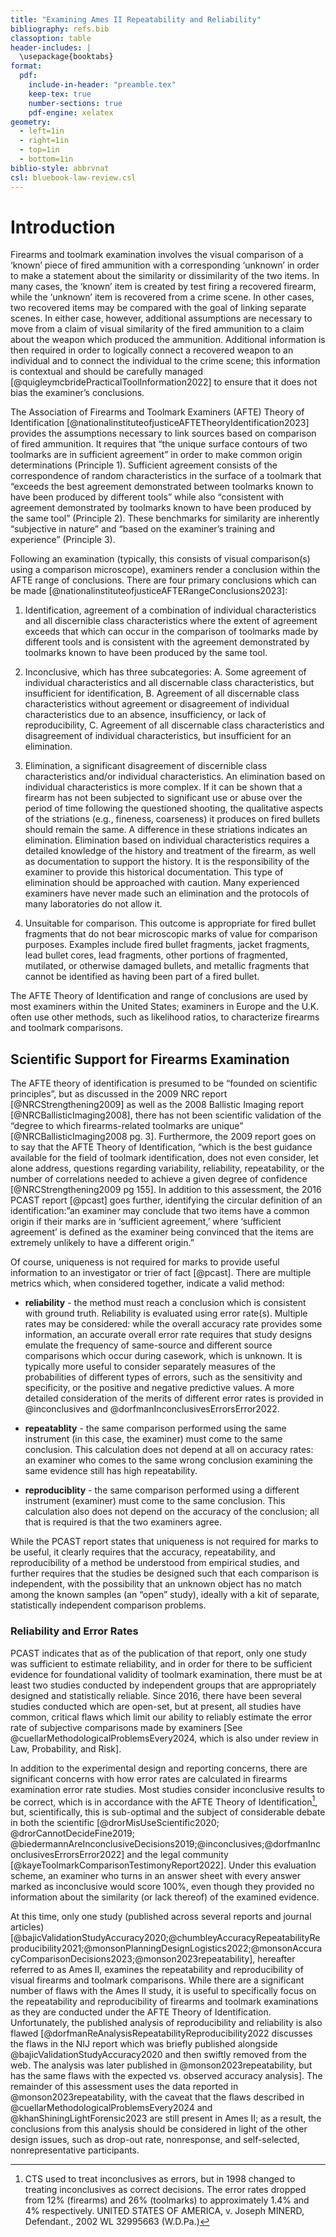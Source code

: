 ```yaml
---
title: "Examining Ames II Repeatability and Reliability"
bibliography: refs.bib
classoption: table
header-includes: |
  \usepackage{booktabs}
format:
  pdf:
    include-in-header: "preamble.tex"
    keep-tex: true
    number-sections: true
    pdf-engine: xelatex
geometry:
  - left=1in
  - right=1in
  - top=1in
  - bottom=1in
biblio-style: abbrvnat
csl: bluebook-law-review.csl
---
```


# Introduction

Firearms and toolmark examination involves the visual comparison of a 'known' piece of fired ammunition with a corresponding 'unknown' in order to make a statement about the similarity or dissimilarity of the two items. 
In many cases, the 'known' item is created by test firing a recovered firearm, while the 'unknown' item is recovered from a crime scene. 
In other cases, two recovered items may be compared with the goal of linking separate scenes.
In either case, however, additional assumptions are necessary to move from a claim of visual similarity of the fired ammunition to a claim about the weapon which produced the ammunition. 
Additional information is then required in order to logically connect a recovered weapon to an individual and to connect the individual to the crime scene; this information is contextual and should be carefully managed [@quigleymcbridePracticalToolInformation2022] to ensure that it does not bias the examiner's conclusions. 

The Association of Firearms and Toolmark Examiners (AFTE) Theory of Identification [@nationalinstituteofjusticeAFTETheoryIdentification2023] provides the assumptions necessary to link sources based on comparison of fired ammunition. 
It requires that "the unique surface contours of two toolmarks are in sufficient agreement" in order to make common origin determinations (Principle 1). 
Sufficient agreement consists of the correspondence of random characteristics in the surface of a toolmark that "exceeds the best agreement demonstrated between toolmarks known to have been produced by different tools" while also "consistent with agreement demonstrated by toolmarks known to have been produced by the same tool" (Principle 2).
These benchmarks for similarity are inherently "subjective in nature" and "based on the examiner's training and experience" (Principle 3). 

Following an examination (typically, this consists of visual comparison(s) using a comparison microscope), examiners render a conclusion within the AFTE range of conclusions.
There are four primary conclusions which can be made [@nationalinstituteofjusticeAFTERangeConclusions2023]: 

1. Identification, agreement of a combination of individual characteristics and all discernible class characteristics where the extent of agreement exceeds that which can occur in the comparison of toolmarks made by different tools and is consistent with the agreement demonstrated by toolmarks known to have been produced by the same tool.

2. Inconclusive, which has three subcategories:
  A. Some agreement of individual characteristics and all discernable class characteristics, but insufficient for identification,
  B. Agreement of all discernable class characteristics without agreement or disagreement of individual characteristics due to an absence, insufficiency, or lack of reproducibility,
  C. Agreement of all discernable class characteristics and disagreement of individual characteristics, but insufficient for an elimination.

3. Elimination, a significant disagreement of discernible class characteristics and/or individual characteristics. An elimination based on individual characteristics is more complex. If it can be shown that a firearm has not been subjected to significant use or abuse over the period of time following the questioned shooting, the qualitative aspects of the striations (e.g., fineness, coarseness) it produces on fired bullets should remain the same. A difference in these striations indicates an elimination. Elimination based on individual characteristics requires a detailed knowledge of the history and treatment of the firearm, as well as documentation to support the history. It is the responsibility of the examiner to provide this historical documentation. This type of elimination should be approached with caution. Many experienced examiners have never made such an elimination and the protocols of many laboratories do not allow it.

4. Unsuitable for comparison. This outcome is appropriate for fired bullet fragments that do not bear microscopic marks of value for comparison purposes. Examples include fired bullet fragments, jacket fragments, lead bullet cores, lead fragments, other portions of fragmented, mutilated, or otherwise damaged bullets, and metallic fragments that cannot be identified as having been part of a fired bullet. 

The AFTE Theory of Identification and range of conclusions are used by most examiners within the United States; examiners in Europe and the U.K. often use other methods, such as likelihood ratios, to characterize firearms and toolmark comparisons. 

## Scientific Support for Firearms Examination

The AFTE theory of identification is presumed to be "founded on scientific principles", but as discussed in the 2009 NRC report [@NRCStrengthening2009] as well as the 2008 Ballistic Imaging report [@NRCBallisticImaging2008], there has not been scientific validation of the "degree to which firearms-related toolmarks are unique" [@NRCBallisticImaging2008 pg. 3]. 
Furthermore, the 2009 report goes on to say that the AFTE Theory of Identification, "which is the best guidance available for the field of toolmark identification, does not even consider, let alone address, questions regarding variability, reliability, repeatability, or the number of correlations needed to achieve a given degree of confidence [@NRCStrengthening2009 pg 155].
In addition to this assessment, the 2016 PCAST report [@pcast] goes further, identifying the circular definition of an identification: "an examiner may conclude that two items have a common origin if their marks are in 'sufficient agreement,' where 'sufficient agreement' is defined as the examiner being convinced that the items are extremely unlikely to have a different origin."

Of course, uniqueness is not required for marks to provide useful information to an investigator or trier of fact [@pcast]. 
There are multiple metrics which, when considered together, indicate a valid method:

- **reliability** - the method must reach a conclusion which is consistent with ground truth. Reliability is evaluated using error rate(s). Multiple rates may be considered: while the overall accuracy rate provides some information, an accurate overall error rate requires that study designs emulate the frequency of same-source and different source comparisons which occur during casework, which is unknown. It is typically more useful to consider separately measures of the probabilities of different types of errors, such as the sensitivity and specificity, or the positive and negative predictive values. A more detailed consideration of the merits of different error rates is provided in @inconclusives and @dorfmanInconclusivesErrorsError2022. 

- **repeatablity** - the same comparison performed using the same instrument (in this case, the examiner) must come to the same conclusion. This calculation does not depend at all on accuracy rates: an examiner who comes to the same wrong conclusion examining the same evidence still has high repeatability. 

- **reproduciblity** - the same comparison performed using a different instrument (examiner) must come to the same conclusion. This calculation also does not depend on the accuracy of the conclusion; all that is required is that the two examiners agree.

While the PCAST report states that uniqueness is not required for marks to be useful, it clearly requires that the accuracy, repeatability, and reproducibility of a method be understood from empirical studies, and further requires that the studies be designed such that each comparison is independent, with the possibility that an unknown object has no match among the known samples (an "open" study), ideally with a kit of separate, statistically independent comparison problems. 

### Reliability and Error Rates

PCAST indicates that as of the publication of that report, only one study was sufficient to estimate reliability, and in order for there to be sufficient evidence for foundational validity of toolmark examination, there must be at least two studies conducted by independent groups that are appropriately designed and statistically reliable.
Since 2016, there have been several studies conducted which are open-set, but at present, all studies have common, critical flaws which limit our ability to reliably estimate the error rate of subjective comparisons made by examiners [See @cuellarMethodologicalProblemsEvery2024, which is also under review in Law, Probability, and Risk].

In addition to the experimental design and reporting concerns, there are significant concerns with how error rates are calculated in firearms examination error rate studies. 
Most studies consider inconclusive results to be correct, which is in accordance with the AFTE Theory of Identification[^ctsincl], but, scientifically, this is sub-optimal and the subject of considerable debate in both the scientific  [@drorMisUseScientific2020; @drorCannotDecideFine2019; @biedermannAreInconclusiveDecisions2019;@inconclusives;@dorfmanInconclusivesErrorsError2022] and the legal community [@kayeToolmarkComparisonTestimonyReport2022]. 
Under this evaluation scheme, an examiner who turns in an answer sheet with every answer marked as inconclusive would score 100%, even though they provided no information about the similarity (or lack thereof) of the examined evidence. 

 [^ctsincl]: CTS used to treat inconclusives as errors, but in 1998 changed to treating inconclusives as correct decisions.
    The error rates dropped from 12% (firearms) and 26% (toolmarks) to approximately 1.4% and 4% respectively.
    UNITED STATES OF AMERICA, v. Joseph MINERD, Defendant., 2002 WL 32995663 (W.D.Pa.)


At this time, only one study (published across several reports and journal articles) [@bajicValidationStudyAccuracy2020;@chumbleyAccuracyRepeatabilityReproducibility2021;@monsonPlanningDesignLogistics2022;@monsonAccuracyComparisonDecisions2023;@monson2023repeatability], hereafter referred to as Ames II, examines the repeatability and reproducibility of visual firearms and toolmark comparisons. 
While there are a significant number of flaws with the Ames II study, it is useful to specifically focus on the repeatability and reproducibility of firearms and toolmark examinations as they are conducted under the AFTE Theory of Identification. 
Unfortunately, the published analysis of reproducibility and reliability is also flawed [@dorfmanReAnalysisRepeatabilityReproducibility2022 discusses the flaws in the NIJ report which was briefly published alongside @bajicValidationStudyAccuracy2020 and then swiftly removed from the web. The analysis was later published in @monson2023repeatability, but has the same flaws with the expected vs. observed accuracy analysis]. 
The remainder of this assessment uses the data reported in @monson2023repeatability, with the caveat that the flaws described in @cuellarMethodologicalProblemsEvery2024 and @khanShiningLightForensic2023 are still present in Ames II; as a result, the conclusions from this analysis should be considered in light of the other design issues, such as drop-out rate, nonresponse, and self-selected, nonrepresentative participants. 